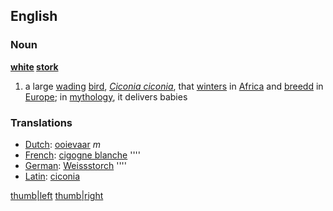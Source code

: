 ==English==
===Noun===
{{wikipedia}}
'''[[white]] [[stork]]'''
# a large [[wading]] [[bird]], ''[[Ciconia ciconia]]'', that [[winter]]s in [[Africa]] and [[breed]]d in [[Europe]]; in [[mythology]], it delivers babies

===Translations===
*[[Dutch]]: [[ooievaar]] ''m''
*[[French]]: [[cigogne blanche]] ''''
*[[German]]: [[Weissstorch]] '''' 
*[[Latin]]: [[ciconia]]

[[image:white_stork.jpg|thumb|left]]
[[image:white_stork2.jpg|thumb|right]]